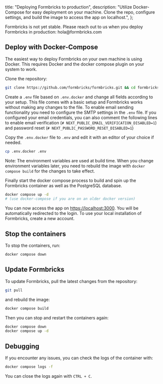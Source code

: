 
  title: "Deploying Formbricks to production",
  description:
    "Utilize Docker-Compose for easy deployment on your machine. Clone the repo, configure settings, and build the image to access the app on localhost.",
};

<Callout title="Public Beta" type="warning">
  Formbricks is not yet stable. Please reach out to us when you deploy Formbricks in production:
  hola@formbricks.com
</Callout>

## Deploy with Docker-Compose

The easiest way to deploy Formbricks on your own machine is using Docker. This requires Docker and the docker compose plugin on your system to work.

Clone the repository:

```bash
git clone https://github.com/formbricks/formbricks.git && cd formbricks
```

Create a `.env` file based on `.env.docker` and change all fields according to your setup. This file comes with a basic setup and Formbricks works without making any changes to the file. To enable email sending functionality you need to configure the SMTP settings in the `.env` file. If you configured your email credentials, you can also comment the following lines to enable email verification (`# NEXT_PUBLIC_EMAIL_VERIFICATION_DISABLED=1`) and password reset (`# NEXT_PUBLIC_PASSWORD_RESET_DISABLED=1`)

Copy the `.env.docker` file to `.env` and edit it with an editor of your choice if needed.

```bash
cp .env.docker .env
```

Note: The environment variables are used at build time. When you change environment variables later, you need to rebuild the image with `docker compose build` for the changes to take effect.

Finally start the docker compose process to build and spin up the Formbricks container as well as the PostgreSQL database.

```bash
docker compose up -d
# (use docker-compose if you are on an older docker version)
```

You can now access the app on [https://localhost:3000](https://localhost:3000). You will be automatically redirected to the login. To use your local installation of Formbricks, create a new account.

## Stop the containers

To stop the containers, run:

```bash
docker compose down
```

## Update Formbricks

To update Formbricks, pull the latest changes from the repository:

```bash
git pull
```

and rebuild the image:

```bash
docker compose build
```

Then you can stop and restart the containers again:

```bash
docker compose down
docker compose up -d
```

## Debugging

If you encounter any issues, you can check the logs of the container with:

```bash
docker compose logs -f
```

You can close the logs again with `CTRL + C`.

